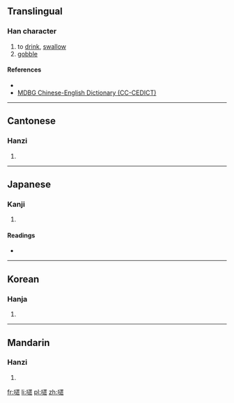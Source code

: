 ==Translingual==

===Han character===
{{Han char|rn=30|rad=口|as=14|sn=17|four=6603<sub>3</sub>|canj=口卜田水 (RYWE), 口卜田火 (RYWF)|ids=⿰[[口]][[遝]]}}

# to [[drink]], [[swallow]]
# [[gobble]]

====References====
* {{Han ref|kx=0211.290|dkj=04451|dj=0434.230|hdz=10696.150|uh=5683|ud=22147|bh=ECC5|bd=60613}}
*[http://www.mdbg.net/chindict/chindict.php?page=worddict&wdrst=1&wdqb=%E5%9A%83 MDBG Chinese-English Dictionary (CC-CEDICT)]

----

==Cantonese==

===Hanzi===
{{yue-hanzi|jyut=[[daap3]], [[daap6]]|y=daap3, daap6}}

# {{defn|lang=yue|sort=口14}}

----

==Japanese==

===Kanji===
{{ja-kanji|grade=|rs=口14}}

# {{defn|lang=ja|sort=口14}}

====Readings====
* {{ja-readings|on=[[とう]] (tō), [[たい]] (tai), [[て]] (te)|kun=[[すする]] (susuru), [[かまない]] (kamanai)}}

----

==Korean==

===Hanja===
{{ko-hanja|hangeul=탑|rv=tap|mr=t'ap}}

# {{defn|lang=ko|sort=口14}}

----

==Mandarin==

===Hanzi===
{{cmn-hanzi|pin=[[huō]] ([[huo1]]), [[tā]] ([[ta1]])|wg=[[huo1|huo<sup>1</sup>]], [[t'a1|t'a<sup>1</sup>]]}}

# {{defn|lang=cmn|sort=口14}}

[[fr:嚃]]
[[li:嚃]]
[[pl:嚃]]
[[zh:嚃]]